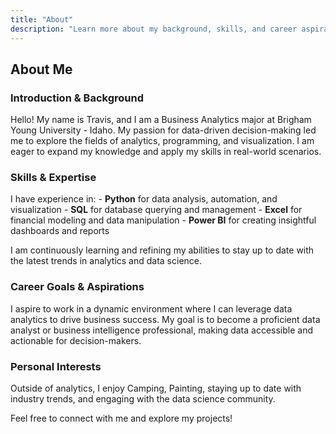 ---
title: "About"
description: "Learn more about my background, skills, and career aspirations."
---

## About Me

### Introduction & Background

Hello! My name is Travis, and I am a Business Analytics major at Brigham Young University - Idaho. My passion for data-driven decision-making led me to explore the fields of analytics, programming, and visualization. I am eager to expand my knowledge and apply my skills in real-world scenarios.

### Skills & Expertise

I have experience in: - **Python** for data analysis, automation, and visualization - **SQL** for database querying and management - **Excel** for financial modeling and data manipulation - **Power BI** for creating insightful dashboards and reports

I am continuously learning and refining my abilities to stay up to date with the latest trends in analytics and data science.

### Career Goals & Aspirations

I aspire to work in a dynamic environment where I can leverage data analytics to drive business success. My goal is to become a proficient data analyst or business intelligence professional, making data accessible and actionable for decision-makers.

### Personal Interests

Outside of analytics, I enjoy Camping, Painting, staying up to date with industry trends, and engaging with the data science community.

Feel free to connect with me and explore my projects!